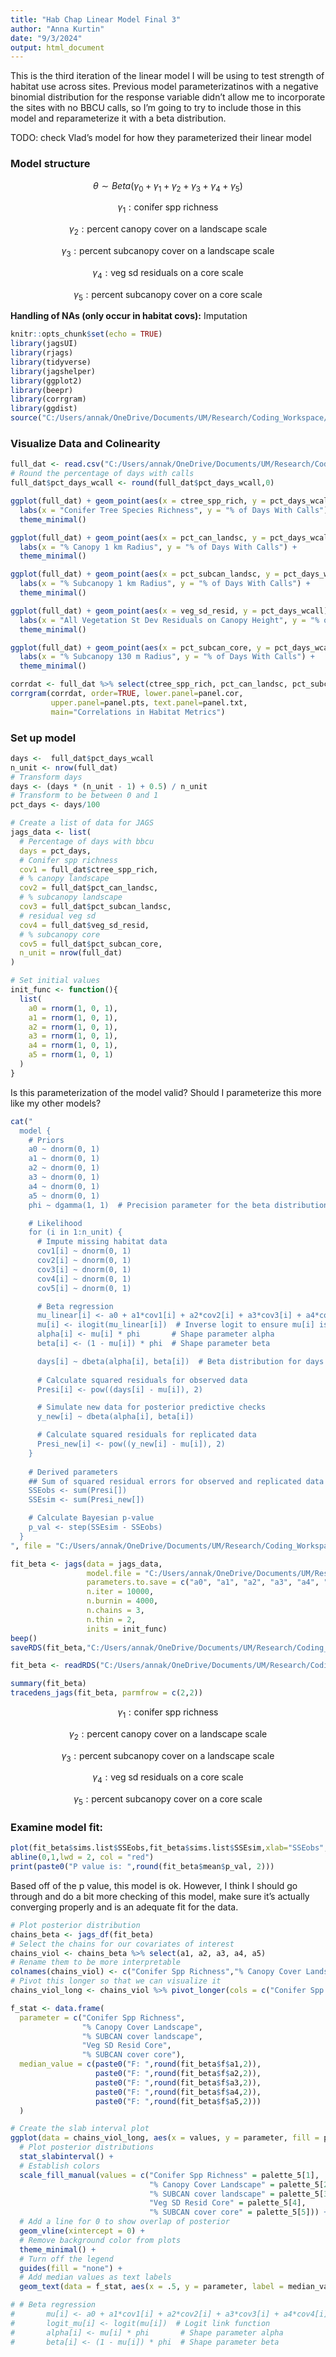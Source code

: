 ```yaml
---
title: "Hab Chap Linear Model Final 3"
author: "Anna Kurtin"
date: "9/3/2024"
output: html_document
---
```


This is the third iteration of the linear model I will be using to test strength of habitat use across sites. Previous model parameterizatinos with a negative binomial distribution for the response variable didn't allow me to incorporate the sites with no BBCU calls, so I'm going to try to include those in this model and reparameterize it with a beta distribution. 

TODO: check Vlad's model for how they parameterized their linear model 

### Model structure

$$
\theta \sim Beta(\gamma_0 + \gamma_{1} + \gamma_{2} + \gamma_{3}  + \gamma_{4}  + \gamma_{5})
$$

$$ \gamma_{1}: \text{conifer spp richness} $$

$$ \gamma_{2}: \text{percent canopy cover on a landscape scale} $$

$$ \gamma_{3}: \text{percent subcanopy cover on a landscape scale} $$

$$ \gamma_{4}: \text{veg sd residuals on a core scale} $$

$$ \gamma_{5}: \text{percent subcanopy cover on a core scale} $$


**Handling of NAs (only occur in habitat covs):** Imputation 


```r
knitr::opts_chunk$set(echo = TRUE)
library(jagsUI)
library(rjags)
library(tidyverse)
library(jagshelper)
library(ggplot2)
library(beepr)
library(corrgram)
library(ggdist)
source("C:/Users/annak/OneDrive/Documents/UM/Research/Coding_Workspace/Cuckoo-Research/R_Scripts/5_Visualization/Create_HexCodes_CuckooColorBlind.R")
```


### Visualize Data and Colinearity 

```R
full_dat <- read.csv("C:/Users/annak/OneDrive/Documents/UM/Research/Coding_Workspace/Cuckoo-Research/Data/Habitat_Model_Covariates/Linear_Model/HabChap_22-23_DaysCalls_HabCovs.csv")
# Round the percentage of days with calls
full_dat$pct_days_wcall <- round(full_dat$pct_days_wcall,0)
```

```R
ggplot(full_dat) + geom_point(aes(x = ctree_spp_rich, y = pct_days_wcall), size = 3, col = palette_5[1]) + 
  labs(x = "Conifer Tree Species Richness", y = "% of Days With Calls") +
  theme_minimal()
```

```R
ggplot(full_dat) + geom_point(aes(x = pct_can_landsc, y = pct_days_wcall), size = 3, color = palette_5[2]) + 
  labs(x = "% Canopy 1 km Radius", y = "% of Days With Calls") +
  theme_minimal()
```

```R
ggplot(full_dat) + geom_point(aes(x = pct_subcan_landsc, y = pct_days_wcall), size = 3, color = palette_5[3]) + 
  labs(x = "% Subcanopy 1 km Radius", y = "% of Days With Calls") +
  theme_minimal()
```

```R
ggplot(full_dat) + geom_point(aes(x = veg_sd_resid, y = pct_days_wcall), size = 3, color = palette_5[4]) + 
  labs(x = "All Vegetation St Dev Residuals on Canopy Height", y = "% of Days With Calls") +
  theme_minimal()
```

```R
ggplot(full_dat) + geom_point(aes(x = pct_subcan_core, y = pct_days_wcall), size = 3, color = palette_5[5]) + 
  labs(x = "% Subcanopy 130 m Radius", y = "% of Days With Calls") +
  theme_minimal()
```

```R
corrdat <- full_dat %>% select(ctree_spp_rich, pct_can_landsc, pct_subcan_landsc, veg_sd_resid, pct_subcan_core)
corrgram(corrdat, order=TRUE, lower.panel=panel.cor,
         upper.panel=panel.pts, text.panel=panel.txt,
         main="Correlations in Habitat Metrics")
```

### Set up model 

```R
days <-  full_dat$pct_days_wcall
n_unit <- nrow(full_dat)
# Transform days 
days <- (days * (n_unit - 1) + 0.5) / n_unit
# Transform to be between 0 and 1
pct_days <- days/100

# Create a list of data for JAGS
jags_data <- list(
  # Percentage of days with bbcu 
  days = pct_days,
  # Conifer spp richness
  cov1 = full_dat$ctree_spp_rich,
  # % canopy landscape
  cov2 = full_dat$pct_can_landsc,
  # % subcanopy landscape
  cov3 = full_dat$pct_subcan_landsc,
  # residual veg sd
  cov4 = full_dat$veg_sd_resid,
  # % subcanopy core
  cov5 = full_dat$pct_subcan_core,
  n_unit = nrow(full_dat)
)

# Set initial values 
init_func <- function(){
  list(
    a0 = rnorm(1, 0, 1), 
    a1 = rnorm(1, 0, 1),
    a2 = rnorm(1, 0, 1),
    a3 = rnorm(1, 0, 1),
    a4 = rnorm(1, 0, 1),
    a5 = rnorm(1, 0, 1)
  )
}
```

Is this parameterization of the model valid? Should I parameterize this more like my other models?

```R
cat("
  model {
    # Priors
    a0 ~ dnorm(0, 1)
    a1 ~ dnorm(0, 1)
    a2 ~ dnorm(0, 1)
    a3 ~ dnorm(0, 1)
    a4 ~ dnorm(0, 1)
    a5 ~ dnorm(0, 1)
    phi ~ dgamma(1, 1)  # Precision parameter for the beta distribution (phi is often used for this)

    # Likelihood
    for (i in 1:n_unit) {
      # Impute missing habitat data
      cov1[i] ~ dnorm(0, 1)
      cov2[i] ~ dnorm(0, 1)
      cov3[i] ~ dnorm(0, 1)
      cov4[i] ~ dnorm(0, 1)
      cov5[i] ~ dnorm(0, 1)

      # Beta regression
      mu_linear[i] <- a0 + a1*cov1[i] + a2*cov2[i] + a3*cov3[i] + a4*cov4[i] + a5*cov5[i]
      mu[i] <- ilogit(mu_linear[i])  # Inverse logit to ensure mu[i] is in the range (0,1)
      alpha[i] <- mu[i] * phi       # Shape parameter alpha
      beta[i] <- (1 - mu[i]) * phi  # Shape parameter beta

      days[i] ~ dbeta(alpha[i], beta[i])  # Beta distribution for days
  
      # Calculate squared residuals for observed data
      Presi[i] <- pow((days[i] - mu[i]), 2)

      # Simulate new data for posterior predictive checks
      y_new[i] ~ dbeta(alpha[i], beta[i])

      # Calculate squared residuals for replicated data
      Presi_new[i] <- pow((y_new[i] - mu[i]), 2)
    }
    
    # Derived parameters
    ## Sum of squared residual errors for observed and replicated data
    SSEobs <- sum(Presi[])
    SSEsim <- sum(Presi_new[])

    # Calculate Bayesian p-value
    p_val <- step(SSEsim - SSEobs)
  }
", file = "C:/Users/annak/OneDrive/Documents/UM/Research/Coding_Workspace/Cuckoo-Research/R_Scripts/2_Analyses/Habitat_Chapter/Poisson_Model/Model_Structure_Files/JAGS_HabLinearModFinal3.txt")

```


```R
fit_beta <- jags(data = jags_data, 
                 model.file = "C:/Users/annak/OneDrive/Documents/UM/Research/Coding_Workspace/Cuckoo-Research/R_Scripts/2_Analyses/Habitat_Chapter/Poisson_Model/Model_Structure_Files/JAGS_HabLinearModFinal3.txt",
                 parameters.to.save = c("a0", "a1", "a2", "a3", "a4", "a5", "SSEobs", "SSEsim", "p_val"),
                 n.iter = 10000, 
                 n.burnin = 4000, 
                 n.chains = 3,
                 n.thin = 2,
                 inits = init_func)
beep()
saveRDS(fit_beta,"C:/Users/annak/OneDrive/Documents/UM/Research/Coding_Workspace/Cuckoo-Research/R_Scripts/2_Analyses/Habitat_Chapter/Poisson_Model/Models_Ran_Outputs/LModFinal3.Rdata")
```
```R
fit_beta <- readRDS("C:/Users/annak/OneDrive/Documents/UM/Research/Coding_Workspace/Cuckoo-Research/R_Scripts/2_Analyses/Habitat_Chapter/Poisson_Model/Models_Ran_Outputs/LModFinal3.Rdata")
```

```R
summary(fit_beta)
tracedens_jags(fit_beta, parmfrow = c(2,2))
```


$$ \gamma_{1}: \text{conifer spp richness} $$

$$ \gamma_{2}: \text{percent canopy cover on a landscape scale} $$

$$ \gamma_{3}: \text{percent subcanopy cover on a landscape scale} $$

$$ \gamma_{4}: \text{veg sd residuals on a core scale} $$

$$ \gamma_{5}: \text{percent subcanopy cover on a core scale} $$

### Examine model fit:

```R
plot(fit_beta$sims.list$SSEobs,fit_beta$sims.list$SSEsim,xlab="SSEobs",ylab="SSEsim")
abline(0,1,lwd = 2, col = "red")
print(paste0("P value is: ",round(fit_beta$mean$p_val, 2)))
```

Based off of the p value, this model is ok. However, I think I should go through and do a bit more checking of this model, make sure it's actually converging properly and is an adequate fit for the data. 


```R
# Plot posterior distribution
chains_beta <- jags_df(fit_beta)
# Select the chains for our covariates of interest
chains_viol <- chains_beta %>% select(a1, a2, a3, a4, a5)
# Rename them to be more interpretable
colnames(chains_viol) <- c("Conifer Spp Richness","% Canopy Cover Landscape", "% SUBCAN cover landscape", "Veg SD Resid Core", "% SUBCAN cover core")
# Pivot this longer so that we can visualize it
chains_viol_long <- chains_viol %>% pivot_longer(cols = c("Conifer Spp Richness","% Canopy Cover Landscape", "% SUBCAN cover landscape", "Veg SD Resid Core", "% SUBCAN cover core"),names_to = "parameter", values_to = "values")

f_stat <- data.frame(
  parameter = c("Conifer Spp Richness",
                "% Canopy Cover Landscape", 
                "% SUBCAN cover landscape", 
                "Veg SD Resid Core", 
                "% SUBCAN cover core"),
  median_value = c(paste0("F: ",round(fit_beta$f$a1,2)), 
                   paste0("F: ",round(fit_beta$f$a2,2)),
                   paste0("F: ",round(fit_beta$f$a3,2)),
                   paste0("F: ",round(fit_beta$f$a4,2)),
                   paste0("F: ",round(fit_beta$f$a5,2)))
  )

# Create the slab interval plot
ggplot(data = chains_viol_long, aes(x = values, y = parameter, fill = parameter)) + 
  # Plot posterior distributions
  stat_slabinterval() +
  # Establish colors
  scale_fill_manual(values = c("Conifer Spp Richness" = palette_5[1], 
                               "% Canopy Cover Landscape" = palette_5[2],
                               "% SUBCAN cover landscape" = palette_5[3],
                               "Veg SD Resid Core" = palette_5[4], 
                               "% SUBCAN cover core" = palette_5[5])) +
  # Add a line for 0 to show overlap of posterior
  geom_vline(xintercept = 0) +
  # Remove background color from plots
  theme_minimal() +
  # Turn off the legend
  guides(fill = "none") +
  # Add median values as text labels
  geom_text(data = f_stat, aes(x = .5, y = parameter, label = median_value), color = "black", hjust = .5)  
```

```R
# # Beta regression
#       mu[i] <- a0 + a1*cov1[i] + a2*cov2[i] + a3*cov3[i] + a4*cov4[i] + a5*cov5[i]
#       logit_mu[i] <- logit(mu[i])  # Logit link function
#       alpha[i] <- mu[i] * phi       # Shape parameter alpha
#       beta[i] <- (1 - mu[i]) * phi  # Shape parameter beta

```
